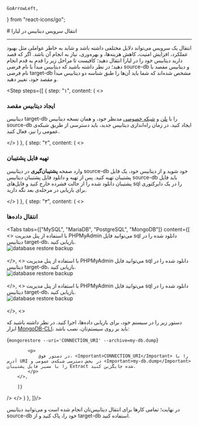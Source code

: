     GoArrowLeft,
} from "react-icons/go";


<Layout>
<Head>
<title>مستندات انتقال سرویس دیتابیس - لیارا</title>
</Head>
# انتقال سرویس دیتابیس در لیارا

<hr className="mb-2" />
انتقال یک سرویس می‌تواند دلایل مختلفی داشته باشد و شاید به خاطر عواملی مثل بهبود عملکرد، افزایش امنیت، کاهش هزینه‌ها، و بهره‌وری، نیاز به انجام آن باشد. 
اگر که قصد دارید دیتابیس خود را در لیارا انتقال دهید؛ کافیست تا مراحل زیر را قدم به قدم انجام دهید؛ در نظر داشته باشید که دیتابیس مبدأ با نام فرضی <Important>source-db</Important> و دیتابیس مقصد با نام فرضی <Important>target-db</Important> مشخص شده‌اند که شما باید آن‌‌ها را طبق شناسه دو دیتابیس مبدأ و مقصد خود، تغییر دهید.

<Step  steps={[
    {
    step: "۱",
    content: (
    <>
            <h3>ایجاد دیتابیس مقصد</h3>
            <p>
            دیتابیس <Important>target-db</Important> را با <a href="/dbaas/details/plans/about" className="blue-link">پلن</a> و <a href="/dbaas/details/private-network" className="blue-link">شبکه خصوصی</a> مدنظر خود، و همان نسخه دیتابیس <Important>source-db</Important> ایجاد کنید.
            در زمان راه‌اندازی دیتابیس جدید، باید دسترسی از طریق شبکه‌ی عمومی را نیز، فعال کنید.
            </p>
    </>
    )
    },
    {
    step: "۲",
    content: (
    <>
            <h3>تهیه فایل پشتیبان</h3>
            <p>
                وارد صفحه <b>پشتیبان‌گیری</b> در دیتابیس <Important>source-db</Important> خود شوید و از دیتابیس خود، یک فایل پشتیبان تهیه کنید. پس از تهیه و دانلود فایل پشتیبان دیتابیس <Important>source-db</Important> باید فایل پشتیبان دانلود شده را از حالت فشرده خارج کنید و فایل‌های <Important>sql</Important> را در یک دایرکتوری برای بازیابی در مرحله‌ی بعد نگه‌ دارید.
            </p>
    </>
    )
    },
    {
    step: "۳",
    content: (
    <>
        <h3>انتقال داده‌ها</h3>
        <Tabs 
        tabs={["MySQL", "MariaDB", "PostgreSQL", "MongoDB"]} 
        content={[
        <>
            با استفاده از پنل مدیریت PHPMyAdmin می‌توانید فایل sql دانلود شده را در دیتابیس <Important>target-db</Important>، بازیابی کنید.
            <div className="h-2" />
            <img
                src="https://files.liara.ir/docs/mariadb/restore-backup-into-mariadb-database-with-phpmyadmin.gif"
                alt="database restore backup"
            />    
            <div className="h-2" />    
        </>,
        <>
            با استفاده از پنل مدیریت PHPMyAdmin می‌توانید فایل sql دانلود شده را در دیتابیس <Important>target-db</Important>، بازیابی کنید.
            <div className="h-2" />
            <img
                src="https://files.liara.ir/docs/mariadb/restore-backup-into-mariadb-database-with-phpmyadmin.gif"
                alt="database restore backup"
            />    
            <div className="h-2" />    
        </>,
        <>
            با استفاده از پنل مدیریت PHPMyAdmin می‌توانید فایل sql دانلود شده را در دیتابیس <Important>target-db</Important>، بازیابی کنید.
            <div className="h-2" />
            <img
                src="https://files.liara.ir/docs/postgresql/restore-backup-into-postgresql-database-with-pgadmin.gif"
                alt="database restore backup"
            />   
            <div className="h-2" />    
        </>,
        <>
            <p>
                دستور زیر را در سیستم خود، برای بازیابی داده‌ها، اجرا کنید. در نظر داشته باشید که ابزار <a href="/dbaas/mongodb/how-tos/connect-via-cli/mongosh" className="blue-link">MongoDB-CLI</a>، باید بر روی سیستم‌تان، نصب باشد:
            </p>
            <div className="h-2" />
            <div dir="ltr">
            <Highlight className="bash">
            {`mongorestore --uri='CONNECTION_URI' --archive=my-db.dump`}
            </Highlight>
            </div>
            <Asciinema id="mongodb-restore" />

            <p>
                در دستور فوق، <Important>CONNECTION_URI</Important> را با آدرس URI در بخش دسترسی شبکه‌ی عمومی و <Important>my-db.dump</Important> را با مسیر فایل پشتیبان Extract شده جایگزین کنید.
            </p>
        </>,
        
        ]} 
/>
    </>
    )
    },
]}/>
<div className="h-4" />
در نهایت؛ تمامی کارها برای انتقال دیتابیس‌تان انجام شده است و می‌توانید دیتابیس <Important>source-db</Important> خود را، پاک کنید و از <Important>target-db</Important> استفاده کنید.

</Layout>